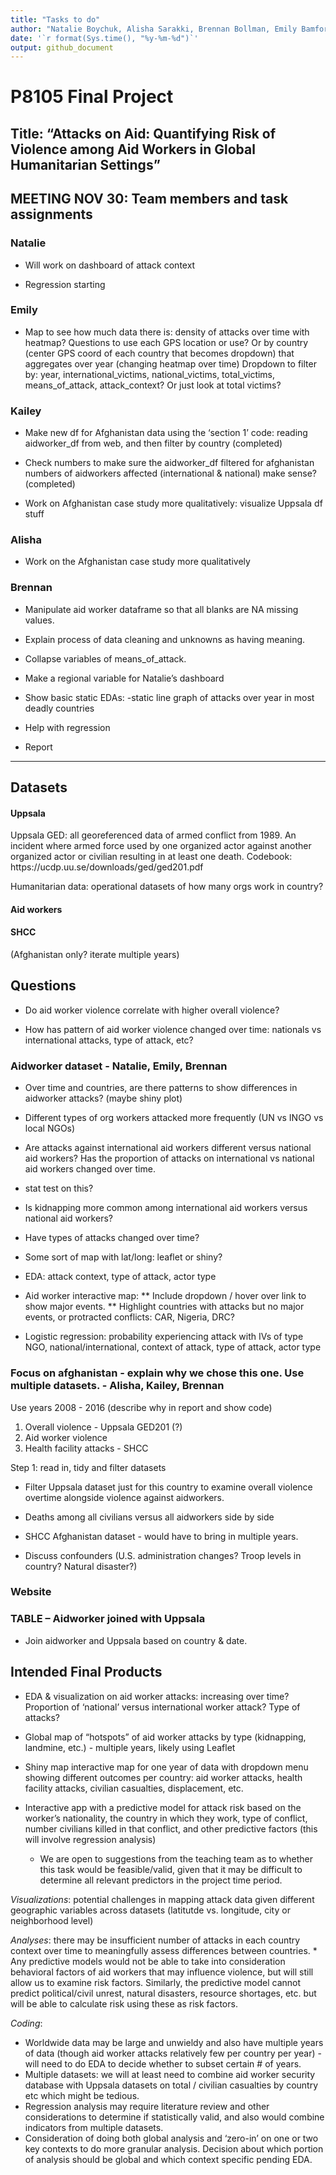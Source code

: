 ```yaml
---
title: "Tasks to do"
author: "Natalie Boychuk, Alisha Sarakki, Brennan Bollman, Emily Bamforth, Kailey Rishovd"
date: '`r format(Sys.time(), "%y-%m-%d")`'
output: github_document
---
```


# P8105 Final Project 

## Title: "Attacks on Aid: Quantifying Risk of Violence among Aid Workers in Global Humanitarian Settings" 



## MEETING NOV 30: Team members and task assignments

### Natalie

* Will work on dashboard of attack context 

* Regression starting

### Emily

* Map to see how much data there is: density of attacks over time with heatmap? Questions to use each GPS location or use? Or by country (center GPS coord of each country that becomes dropdown) that aggregates over year (changing heatmap over time)
Dropdown to filter by: year, international_victims, national_victims, total_victims, means_of_attack, attack_context? Or just look at total victims?


### Kailey

* Make new df for Afghanistan data using the 'section 1' code: reading aidworker_df from web, and then filter by country (completed)

* Check numbers to make sure the aidworker_df filtered for afghanistan numbers of aidworkers affected (international & national) make sense? (completed)

* Work on Afghanistan case study more qualitatively: visualize Uppsala df stuff


### Alisha

* Work on the Afghanistan case study more qualitatively

### Brennan

* Manipulate aid worker dataframe so that all blanks are NA missing values. 

* Explain process of data cleaning and unknowns as having meaning. 

* Collapse variables of means_of_attack.

* Make a regional variable for Natalie's dashboard

* Show basic static EDAs: 
-static line graph of attacks over year in most deadly countries

* Help with regression

* Report


--------------------


## Datasets

#### Uppsala

Uppsala GED: all georeferenced data of armed conflict from 1989. An incident where armed force used by one organized actor against another organized actor or civilian resulting in at least one death.
Codebook: https://ucdp.uu.se/downloads/ged/ged201.pdf 


Humanitarian data: operational datasets of how many orgs work in country?

#### Aid workers

#### SHCC 
(Afghanistan only? iterate multiple years)


## Questions

* Do aid worker violence correlate with higher overall violence?

* How has pattern of aid worker violence changed over time: nationals vs international attacks, type of attack, etc? 


### Aidworker dataset - Natalie, Emily, Brennan

* Over time and countries, are there patterns to show differences in aidworker attacks? (maybe shiny plot)

* Different types of org workers attacked more frequently (UN vs INGO vs local NGOs)

* Are attacks against international aid workers different versus national aid workers? Has the proportion of attacks on international vs national aid workers changed over time.
 * stat test on this?

* Is kidnapping more common among international aid workers versus national aid workers?

* Have types of attacks changed over time?

* Some sort of map with lat/long: leaflet or shiny?

* EDA: attack context, type of attack, actor type 

* Aid worker interactive map:
** Include dropdown / hover over link to show major events. 
** Highlight countries with attacks but no major events, or protracted conflicts: CAR, Nigeria, DRC? 

* Logistic regression: probability experiencing attack with IVs of type NGO, national/international, context of attack, type of attack, actor type
 

### Focus on afghanistan - explain why we chose this one. Use multiple datasets. - Alisha, Kailey, Brennan

Use years 2008 - 2016 (describe why in report and show code)

1. Overall violence - Uppsala GED201 (?)
2. Aid worker violence
3. Health facility attacks - SHCC 

Step 1: read in, tidy and filter datasets


* Filter Uppsala dataset just for this country to examine overall violence overtime alongside violence against aidworkers. 

* Deaths among all civilians versus all aidworkers side by side

* SHCC Afghanistan dataset - would have to bring in multiple years.

* Discuss confounders (U.S. administration changes? Troop levels in country? Natural disaster?)


### Website 



### TABLE -- Aidworker joined with Uppsala

* Join aidworker and Uppsala based on country & date.



## Intended Final Products 

* EDA & visualization on aid worker attacks: increasing over time? Proportion of ‘national’ versus international worker attack? Type of attacks?

* Global map of “hotspots” of aid worker attacks by type (kidnapping, landmine, etc.) - multiple years, likely using Leaflet

* Shiny map interactive map for one year of data with dropdown menu showing different outcomes per country: aid worker attacks, health facility attacks, civilian casualties, displacement, etc.

* Interactive app with a predictive model for attack risk based on the worker’s nationality, the country in which they work, type of conflict, number civilians killed in that conflict, and other predictive factors (this will involve regression analysis)
  * We are open to suggestions from the teaching team as to whether this task would be feasible/valid, given that it may be difficult to determine all relevant predictors in the project time period. 


*Visualizations*: potential challenges in mapping attack data given different geographic variables across datasets (latitutde vs. longitude, city or neighborhood level)

*Analyses*: there may be insufficient number of attacks in each country context over time to meaningfully assess differences between countries. 
  * Any predictive models would not be able to take into consideration behavioral factors of aid workers that may influence violence, but will still allow us to examine risk factors. Similarly, the predictive model cannot predict political/civil unrest, natural disasters, resource shortages, etc. but will be able to calculate risk using these as risk factors. 

*Coding*: 


  * Worldwide data may be large and unwieldy and also have multiple years of data (though aid worker attacks relatively few per country per year) - will need to do EDA to decide whether to subset certain # of years.
  * Multiple datasets: we will at least need to combine aid worker security database with Uppsala datasets on total / civilian casualties by country etc which might be tedious.
  * Regression analysis may require literature review and other considerations to determine if statistically valid, and also would combine indicators from multiple datasets. 
  * Consideration of doing both global analysis and ‘zero-in’ on one or two key contexts to do more granular analysis. Decision about which portion of analysis should be global and which context specific pending EDA.



